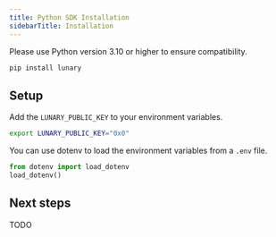 ```yaml
---
title: Python SDK Installation
sidebarTitle: Installation
---
```


Please use Python version 3.10 or higher to ensure compatibility.

```bash
pip install lunary
```

## Setup

Add the `LUNARY_PUBLIC_KEY` to your environment variables.

```bash
export LUNARY_PUBLIC_KEY="0x0"
```

You can use dotenv to load the environment variables from a `.env` file.

```python
from dotenv import load_dotenv
load_dotenv()
```

## Next steps

TODO

<Menu items={
  [{
    title: 'LangChain',
    description: 'Usage with LangChain.',
    Icon: IconBox,
    path: '/docs/integrations/langchain?lang=py',
  }, {
    title: 'OpenAI',
    description: 'Automatically track your OpenAI calls.',
    Icon: IconBrandOpenai,
    path: '/docs/py/openai',
  }, {
    title: 'User Tracking',
    description: 'Identify your users.',
    Icon: IconUsers,
    path: '/docs/features/users?lang=py',
  }, {
    title: 'Tagging',
    description: 'Segment your queries with tags.',
    Icon: IconTags,
    path: '/docs/features/tags?lang=py',
  }, {
    title: 'Manual Integration',
    description: 'Learn how to use track_event()',
    Icon: IconCode,
    path: '/docs/py/manual',
  }, {
    title: 'Agents & Tools',
    description: 'Enable traces on custom agents & tools',
    Icon: IconRobot,
    path: '/docs/features/observe?lang=py',
  }, {
    title: 'API Reference',
    description: 'Full list of methods and classes.',
    Icon: IconTerminal,
    path: '/docs/py/api',
  }, {
    title: 'Examples',
    description: 'Find examples of usage on GitHub.',
    Icon: IconBrandGithub,
    path: 'https://github.com/lunary-ai/lunary-py/tree/main/examples',
  }]
  }
/>
